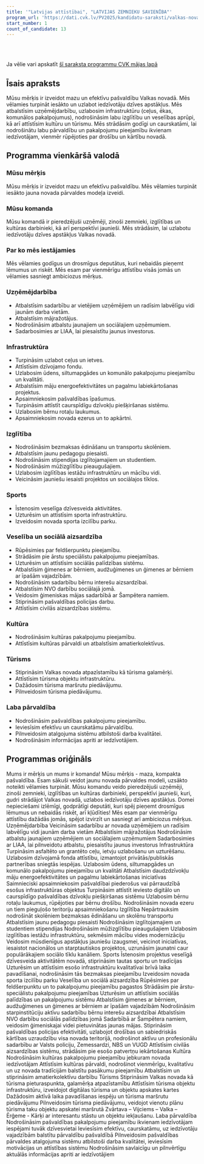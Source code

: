 ```yaml
---
title: '"Latvijas attīstībai", "LATVIJAS ZEMNIEKU SAVIENĪBA"'
program_url: 'https://dati.cvk.lv/PV2025/kandidatu-saraksti/valkas-novads/latvijas-attistibai-latvijas-zemnieku-savieniba'
start_number: 1
count_of_candidate: 13
---
```



<Badge text="Uzņēmējdarbības atbalsts" variant="note" size="small" /> <Badge text="Infrastruktūras uzlabošana" variant="note" size="small" /> <Badge text="Izglītības pieejamība" variant="note" size="small" /> <Badge text="Veselības un sociālā aizsardzība" variant="note" size="small" /> <Badge text="Kultūras un tūrisma attīstība" variant="note" size="small" />

<br/><br/> 

<Card title='Šis ir mākslīga intelekta ģenerēts apraksts' icon='starlight'>
    Ja vēlie vari apskatīt <a href={frontmatter.program_url} target='_blank'>šī saraksta programmu CVK mājas lapā</a>
    </Card>

## Īsais apraksts

Mūsu mērķis ir izveidot mazu un efektīvu pašvaldību Valkas novadā. Mēs vēlamies turpināt iesākto un uzlabot iedzīvotāju dzīves apstākļus. Mēs atbalstīsim uzņēmējdarbību, uzlabosim infrastruktūru (ceļus, ēkas, komunālos pakalpojumus), nodrošināsim labu izglītību un veselības aprūpi, kā arī attīstīsim kultūru un tūrismu. Mēs strādāsim godīgi un caurskatāmi, lai nodrošinātu labu pārvaldību un pakalpojumu pieejamību ikvienam iedzīvotājam, vienmēr rūpējoties par drošību un kārtību novadā.

## Programma vienkāršā valodā

### Mūsu mērķis

Mūsu mērķis ir izveidot mazu un efektīvu pašvaldību. Mēs vēlamies turpināt iesākto jauna novada pārvaldes modeļa izveidi.

### Mūsu komanda

Mūsu komandā ir pieredzējuši uzņēmēji, zinoši zemnieki, izglītības un kultūras darbinieki, kā arī perspektīvi jaunieši. Mēs strādāsim, lai uzlabotu iedzīvotāju dzīves apstākļus Valkas novadā.

### Par ko mēs iestājamies

Mēs vēlamies godīgus un drosmīgus deputātus, kuri nebaidās pieņemt lēmumus un riskēt.
Mēs esam par vienmērīgu attīstību visās jomās un vēlamies sasniegt ambiciozus mērķus.

### Uzņēmējdarbība

*   Atbalstīsim sadarbību ar vietējiem uzņēmējiem un radīsim labvēlīgu vidi jaunām darba vietām.
*   Atbalstīsim mājražotājus.
*   Nodrošināsim atbalstu jaunajiem un sociālajiem uzņēmumiem.
*   Sadarbosimies ar LIAA, lai piesaistītu jaunus investorus.

### Infrastruktūra

*   Turpināsim uzlabot ceļus un ietves.
*   Attīstīsim dzīvojamo fondu.
*   Uzlabosim ūdens, siltumapgādes un komunālo pakalpojumu pieejamību un kvalitāti.
*   Atbalstīsim māju energoefektivitātes un pagalmu labiekārtošanas projektus.
*   Apsaimniekosim pašvaldības īpašumus.
*   Turpināsim attīstīt caurspīdīgu dzīvokļu piešķiršanas sistēmu.
*   Uzlabosim bērnu rotaļu laukumus.
*   Apsaimniekosim novada ezerus un to apkārtni.

### Izglītība

*   Nodrošināsim bezmaksas ēdināšanu un transportu skolēniem.
*   Atbalstīsim jaunu pedagogu piesaisti.
*   Nodrošināsim stipendijas izglītojamajiem un studentiem.
*   Nodrošināsim mūžizglītību pieaugušajiem.
*   Uzlabosim izglītības iestāžu infrastruktūru un mācību vidi.
*   Veicināsim jauniešu iesaisti projektos un sociālajos tīklos.

### Sports

*   Īstenosim veselīga dzīvesveida aktivitātes.
*   Uzturēsim un attīstīsim sporta infrastruktūru.
*   Izveidosim novada sporta izcilību parku.

### Veselība un sociālā aizsardzība

*   Rūpēsimies par feldšerpunktu pieejamību.
*   Strādāsim pie ārstu speciālistu pakalpojumu pieejamības.
*   Uzturēsim un attīstīsim sociālās palīdzības sistēmu.
*   Atbalstīsim ģimenes ar bērniem, audžuģimenes un ģimenes ar bērniem ar īpašām vajadzībām.
*   Nodrošināsim sadarbību bērnu interešu aizsardzībai.
*   Atbalstīsim NVO darbību sociālajā jomā.
*   Veidosim ģimeniskas mājas sadarbībā ar Šampētera namiem.
*   Stiprināsim pašvaldības policijas darbu.
*   Attīstīsim civilās aizsardzības sistēmu.

### Kultūra

*   Nodrošināsim kultūras pakalpojumu pieejamību.
*   Attīstīsim kultūras pārvaldi un atbalstīsim amatierkolektīvus.

### Tūrisms

*   Stiprināsim Valkas novada atpazīstamību kā tūrisma galamērķi.
*   Attīstīsim tūrisma objektu infrastruktūru.
*   Dažādosim tūrisma maršrutu piedāvājumu.
*   Pilnveidosim tūrisma piedāvājumu.

### Laba pārvaldība

*   Nodrošināsim pašvaldības pakalpojumu pieejamību.
*   Ieviesīsim efektīvu un caurskatāmu pārvaldību.
*   Pilnveidosim atalgojuma sistēmu atbilstoši darba kvalitātei.
*   Nodrošināsim informācijas apriti ar iedzīvotājiem.

## Programmas oriģināls

Mums ir mērķis un mums ir komanda!
Mūsu mērķis - maza, kompakta pašvaldība. Esam sākuši veidot jaunu novada pārvaldes modeli, uzsākto noteikti vēlamies turpināt.
Mūsu komandu veido pieredzējuši uzņēmēji, zinoši zemnieki, izglītības un kultūras darbinieki, perspektīvi jaunieši, kuri, gudri strādājot Valkas novadā, uzlabos iedzīvotāju dzīves apstākļus.
Domei nepieciešami izlēmīgi, godprātīgi deputāti, kuri spēj pieņemt drosmīgus lēmumus un nebaidās riskēt, arī kļūdīties!
Mēs esam par vienmērīgu attīstību dažādās jomās, spējot izvirzīt un sasniegt arī ambiciozus mērķus.
Uzņēmējdarbība
Veicināsim sadarbību ar novada uzņēmējiem un radīsim labvēlīgu vidi jaunām darba vietām
Atbalstīsim mājražotājus
Nodrošināsim atbalstu jaunajiem uzņēmējiem un sociālajiem uzņēmumiem
Sadarbosimies ar LIAA, lai pilnveidotu atbalstu, piesaistītu jaunus investorus
Infrastruktūra
Turpināsim asfaltēto un grantēto ceļu, ietvju uzlabošanu un uzturēšanu.
Uzlabosim dzīvojamā fonda attīstību, izmantojot privātās/publiskās partnerības sniegtās iespējas.
Uzlabosim ūdens, siltumapgādes un komunālo pakalpojumu pieejamību un kvalitāti
Atbalstīsim daudzdzīvokļu māju energoefektivitātes un pagalmu labiekārtošanas iniciatīvas
Saimnieciski apsaimniekosim pašvaldībai piederošus vai pārraudzībā esošus infrastruktūras objektus
Turpināsim attīstīt ieviesto digitālo un caurspīdīgo pašvaldības dzīvokļu piešķiršanas sistēmu
Uzlabosim bērnu rotaļu laukumus, rūpējoties par bērnu drošību.
Nodrošināsim novada ezeru un tiem pieguļošo teritoriju apsaimniekošanu
Izglītība
Nepārtrauksim nodrošināt skolēniem bezmaksas ēdināšanu un skolēnu transportu
Atbalstīsim jaunu pedagogu piesaisti
Nodrošināsim izglītojamajiem un studentiem stipendijas
Nodrošināsim mūžizglītību pieaugušajiem
Uzlabosim izglītības iestāžu infrastruktūru, sekmēsim mācību vides modernizāciju
Veidosim mūsdienīgus apstākļus jauniešu izaugsmei, veicinot iniciatīvas, iesaistot nacionālos un starptautiskos projektos, uzrunāsim jaunatni caur populārākajiem sociālo tīklu kanāliem.
Sports
Īstenosim projektus veselīgā dzīvesveida aktivitātēm novadā, stiprināsim tautas sportu un tradīcijas
Uzturēsim un attīstīsim esošo infrastruktūru kvalitatīvai brīvā laika pavadīšanai, nodrošināsim tās bezmaksas pieejamību
Izveidosim novada sporta izcilību parku
Veselība un sociālā aizsardzība
Rūpēsimies par feldšerpunktu un to pakalpojumu pieejamību pagastos
Strādāsim pie ārstu-speciālistu pakalpojumu pieejamības
Uzturēsim un attīstīsim sociālās palīdzības un pakalpojumu sistēmu
Atbalstīsim ģimenes ar bērniem, audžuģimenes un ģimenes ar bērniem ar īpašām vajadzībām
Nodrošināsim starpinstitūciju aktīvu sadarbību bērnu interešu aizsardzībai
Atbalstīsim NVO darbību sociālās palīdzības jomā
Sadarbībā ar Šampētera namiem, veidosim ģimeniskajai videi pietuvinātas jaunas mājas.
Stiprināsim pašvaldības policijas efektivitāti, uzlabojot drošības un sabiedriskās kārtības uzraudzību visa novada teritorijā, nodrošinot aktīvu un profesionālu sadarbību ar Valsts policiju, Zemessardzi, NBS un VUGD
Attīstīsim civilās aizsardzības sistēmu, strādāsim pie esošo patvertņu iekārtošanas
Kultūra
Nodrošināsim kultūras pakalpojumu pieejamību jebkuram novada iedzīvotājam
Attīstīsim kultūras pārvaldi, nodrošinot vienmērīgu, kvalitatīvu un uz novada tradīcijām balstītu pasākumu pieejamību
Atbalstīsim un stiprināsim amatierkolektīvu darbību
Tūrisms
Stiprināsim Valkas novada kā tūrisma pieturaspunkta, galamērķa atpazīstamību
Attīstīsim tūrisma objektu infrastruktūru, izveidojot digitālas tūrisma un objektu apskates kartes
Dažādosim aktīvā laika pavadīšanas iespēju un tūrisma maršrutu piedāvājumu
Pilnveidosim tūrisma piedāvājumu, veidojot vienotu plānu tūrisma taku objektu apskatei maršrutā Zvārtava – Vijciems – Valka – Ērģeme - Kārķi ar interesantu stāstu un objektu iekļaušanu.
Laba pārvaldība
Nodrošināsim pašvaldības pakalpojumu pieejamību ikvienam iedzīvotājam iespējami tuvāk dzīvesvietai
Ieviesīsim efektīvu, caurskatāmu, uz iedzīvotāju vajadzībām balstītu pārvaldību pašvaldībā
Pilnveidosim pašvaldības pārvaldes atalgojuma sistēmu atbilstoši darba kvalitātei, ieviesīsim motivācijas un attīstības sistēmu
Nodrošināsim savlaicīgu un pilnvērtīgu aktuālās informācijas apriti ar iedzīvotājiem
